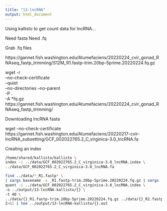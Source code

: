```yaml
---
title: "13-lncRNA"
output: html_document
---
```


Using kallisto to get count data for lncRNA...

Need fasta
Need .fq

Grab .fq files

https://gannet.fish.washington.edu/Atumefaciens/20220224_cvir_gonad_RNAseq_fastp_trimming/S12M_R1.fastp-trim.20bp-5prime.20220224.fq.gz



wget -r \
--no-check-certificate \
--quiet \
--no-directories --no-parent \
-P . \
-A *fq.gz \
https://gannet.fish.washington.edu/Atumefaciens/20220224_cvir_gonad_RNAseq_fastp_trimming/



Downloading lncRNA fasta

wget --no-check-certificate https://gannet.fish.washington.edu/Atumefaciens/20220217-cvir-lncRNA_subsetting/GCF_002022765.2_C_virginica-3.0_lncRNA.fa



Creating an index
```bash
/home/shared/kallisto/kallisto \
index -i ../data/GCF_002022765.2_C_virginica-3.0_lncRNA.index \
../data/GCF_002022765.2_C_virginica-3.0_lncRNA.fa
```



```bash
find ../data/*_R1.fastp* \
| xargs basename -s _R1.fastp-trim.20bp-5prime.20220224.fq.gz | xargs -I{} /home/shared/kallisto/kallisto \
quant -i ../data/GCF_002022765.2_C_virginica-3.0_lncRNA.index \
-o ../output/13-lncRNA-kallisto/{} \
-t 40 \
../data/{}_R1.fastp-trim.20bp-5prime.20220224.fq.gz ../data/{}_R2.fastp-trim.20bp-5prime.20220224.fq.gz \
2>&1 | tee ../output/13-lncRNA-kallisto/{}.out
```





